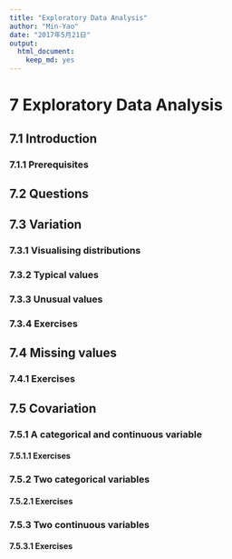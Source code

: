 ```yaml
---
title: "Exploratory Data Analysis"
author: "Min-Yao"
date: "2017年5月21日"
output: 
  html_document: 
    keep_md: yes
---
```


# 7 Exploratory Data Analysis

## 7.1 Introduction

### 7.1.1 Prerequisites

## 7.2 Questions

## 7.3 Variation

### 7.3.1 Visualising distributions

### 7.3.2 Typical values

### 7.3.3 Unusual values

### 7.3.4 Exercises

## 7.4 Missing values

### 7.4.1 Exercises

## 7.5 Covariation

### 7.5.1 A categorical and continuous variable

#### 7.5.1.1 Exercises

### 7.5.2 Two categorical variables

#### 7.5.2.1 Exercises

### 7.5.3 Two continuous variables

#### 7.5.3.1 Exercises


